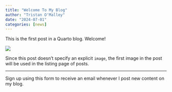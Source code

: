 ```yaml
---
title: "Welcome To My Blog"
author: "Tristan O'Malley"
date: "2024-07-01"
categories: [news]
---
```


This is the first post in a Quarto blog. Welcome!

![](thumbnail.jpg)

Since this post doesn't specify an explicit `image`, the first image in the post will be used in the listing page of posts.

---
Sign up using this form to receive an email whenever I post new content on my blog. <script async data-uid="6c3d8d010d" src="https://alonso-astroza.ck.page/6c3d8d010d/index.js"></script>